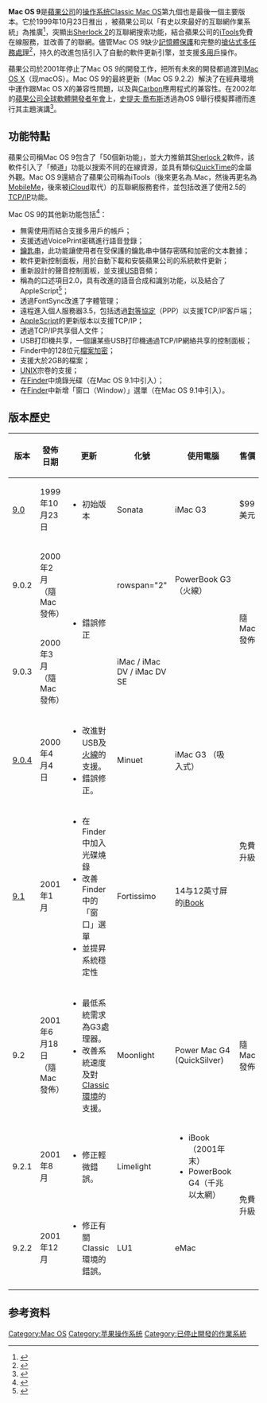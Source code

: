 {{noteTA
|G1=IT
}}
{{Infobox OS version
|name = Mac OS 9
|screenshot = Mac_OS_9.png
|caption = Mac OS 9.2.2截圖
|developer = [[蘋果公司|蘋果公司]]
|family = [[麥金塔作業系統|麥金塔作業系統]]
|version of = [[Classic_Mac_OS|Classic Mac OS]]
|logo = MacOS9.png
|logo size = 64px
|source_model = [[專有軟件|閉源]]
|first_release_date = {{Start date and age|1999|10|23}}
|first_release_url = https://web.archive.org/web/20081217080504/https://www.apple.com/ca/press/1999/10/os9.html
<!-- 由於以下事實而被標記出來，這裡不需要任何形式的引用，因為這是一個簡單而瘋狂的事實 -->
<!-- 若你不介意它可能是其他東西有用的話，可重用連結 -->
<!-- <ref name="October 23, 1999: Mac OS 9 Released">{{Cite web|url=http://www.applematters.com/article/october-23-1999-mac-os-9-released/|title=October 23, 1999: Mac OS 9 Released|accessdate=2009-11-28}}</ref><ref name="October 23, 1999: Mac OS 9 Released [Archive] - Mac Forums">{{Cite web|url=http://forums.macrumors.com/archive/index.php/t-244958.html|title= October 23, 1999: Mac OS 9 Released [Archive] - Mac Forums|accessdate=2009-11-28}}</ref><ref name= "October 23, 1999: Mac OS 9 Released - MacBytes.com">{{Cite web|url=http://forums.macrumors.com/showthread.php?t=244958|title=October 23, 1999: Mac OS 9 Released MacBytes.com|accessdate= 2009-11-28}}</ref> -->
|working_state = 歷史性版本，不支援
|latest_release_version = 9.2.2
|latest_release_date = {{Start date and age|2001|12|05}}
|release_url = https://support.apple.com/kb/DL1293
|preceded_by = [[Mac_OS_8|Mac OS 8]]
|succeeded_by = {{plainlist|
* [[Mac_OS_X_10.0|Mac OS X 10.0]]
* [[Mac_OS_X公開測試版|Mac OS X公開測試版]]
}}
|kernel_type = [[nanokernel|nanokernel]]
|license = 專有軟件
|website = {{webarchive |url=https://web.archive.org/web/20001109004000/http://www.apple.com:80/macos/ |date=November 9, 2000 |title=Apple - Products - Mac OS 9}}
|support_status = 歷史記錄，截至{{Start date|2002|02|01}}起停止支援<!-- 用於隱藏的維護類別模板插入的大概日期 -->
}}

'''Mac OS 9'''是[[蘋果公司|蘋果公司]]的[[操作系统|操作系统]][[Classic_Mac_OS|Classic Mac OS]]第九個也是最後一個主要版本。它於1999年10月23日推出<!-- <ref name="October 23, 1999: Mac OS 9 Released">{{Cite web|url= http://www.applematters.com/article/october-23-1999-mac-os-9-released/|title=October 23, 1999: Mac OS 9 Released|publisher=AppleMatters.com|accessdate=2009-11-28}}</ref><ref name="October 23, 1999: Mac OS 9 Released [Archive] - Mac Forums">{{Cite web|url=http://forums.macrumors.com/archive/index.php/t-244958.htm|title= October 23, 1999: Mac OS 9 Released [Archive] - Mac Forums|publisher=MacRumors.com|accessdate= 2009-11-28}}</ref><ref name="October 23, 1999: Mac OS 9 Released - MacBytes.com">{{Cite web|url= http://forums.macrumors.com/showthread.php?t=244958|title=October 23, 1999: Mac OS 9 Released MacBytes.com|publisher=MacRumors.com|accessdate=2009-11-28}}</ref> -->，被蘋果公司以「有史以來最好的互聯網作業系統」為推廣<ref name="October 23, 1999: Mac OS 9 Released">{{Cite web|url=http://www.applematters.com/article/october-23-1999-mac-os-9-released/|title=October 23, 1999: Mac OS 9 Released|publisher=AppleMatters.com|accessdate=2009-11-28|archive-date=2009-10-28|archive-url=https://web.archive.org/web/20091028093711/http://www.applematters.com/article/october-23-1999-mac-os-9-released/|dead-url=no}}</ref>，突顯出[[Sherlock_(macOS)|Sherlock 2]]的互聯網搜索功能，結合蘋果公司的[[MobileMe#iTools|iTools]]免費在線服務，並改善了{{le|開放傳輸|Open Transport}}的聯網。儘管Mac OS 9缺少[[記憶體保護|記憶體保護]]和完整的[[搶佔式多任務處理|搶佔式多任務處理]]<ref name="Pre-emptive Multitasking">{{Cite web|url=http://lists.apple.com/archives/Mt-smp/2001/May/msg00007.html|title=Re: newbie question: What is a Blue Task|publisher=Apple.com|accessdate=2007-03-29|archiveurl=https://web.archive.org/web/20071013225430/http://lists.apple.com/archives/Mt-smp/2001/May/msg00007.html|archivedate=2007-10-13|dead-url=yes}}</ref>，持久的改進包括引入了自動的軟件更新引擎，並支援[[多用戶|多用戶]]操作。

蘋果公司於2001年停止了Mac OS 9的開發工作，把所有未來的開發都過渡到[[macOS|Mac OS X]]（现macOS）。Mac OS 9的最終更新（Mac OS 9.2.2）解決了在經典環境中運作跟Mac OS X的兼容性問題，以及與[[Carbon_(API)|Carbon]]應用程式的兼容性。在2002年的[[蘋果公司全球軟體開發者年會|蘋果公司全球軟體開發者年會]]上，[[史蒂夫·乔布斯|史提夫·喬布斯]]透過為OS 9舉行模擬葬禮而進行其主題演講<ref name="Apple WWDC 2002-The Death Of Mac OS 9">{{Cite web|url=https://www.youtube.com/watch?v=Cl7xQ8i3fc0|title=Apple WWDC 2002-The Death Of Mac OS 9|publisher=YouTube.com|accessdate=2010-03-16|archiveurl=https://web.archive.org/web/20100418212841/http://www.youtube.com/watch?v=Cl7xQ8i3fc0|archivedate=2010-04-18|dead-url=no}}</ref>。

== 功能特點 ==
蘋果公司稱Mac OS 9包含了「50個新功能」，並大力推銷其[[Sherlock_(macOS)|Sherlock 2]]軟件，該軟件引入了「頻道」功能以搜索不同的在線資源，並具有類似[[QuickTime|QuickTime]]的金屬外觀。Mac OS 9還結合了蘋果公司稱為iTools（後來更名為.Mac，然後再更名為[[MobileMe|MobileMe]]，後來被[[iCloud|iCloud]]取代）的互聯網服務套件，並包括改進了使用{{le|開放傳輸|Open Transport}}2.5的[[互聯網協議|TCP/IP]]功能。

Mac OS 9的其他新功能包括<ref name="Features 2">{{Cite web|url=http://docs.info.apple.com/article.html?artnum=50100|title=MacHelp What's New in Mac OS 9|publisher=Apple.com|accessdate=2007-03-29|url-status=dead|archiveurl=https://web.archive.org/web/20071013225329/http://docs.info.apple.com/article.html?artnum=50100|archivedate=2007-10-13|dead-url=no}}</ref>：

* 無需使用{{le|At Ease|At Ease}}而結合支援多用戶的帳戶；
* 支援透過VoicePrint密碼進行語音登錄；
* [[鑰匙串|鑰匙串]]，此功能讓使用者在受保護的鑰匙串中儲存密碼和加密的文本數據；
* 軟件更新控制面板，用於自動下載和安裝蘋果公司的系統軟件更新；
* 重新設計的聲音控制面板，並支援[[USB|USB]]音頻；
* 稱為{{le|PlainTalk|PlainTalk}}的口述項目2.0，具有改進的語音合成和識別功能，以及結合了AppleScript<ref name="Speakable Items">{{Cite web|url=http://docs.info.apple.com/article.html?artnum=60519|title=Mac OS 9: What's New - Speakable Items|publisher=Apple.com|accessdate=2007-03-29|url-status=dead|archiveurl=https://web.archive.org/web/20071013225335/http://docs.info.apple.com/article.html?artnum=60519|archivedate=2007-10-13|dead-url=no}}</ref>；
* 透過FontSync改進了字體管理；
* 遠程進入個人服務器3.5，包括透過[[對等協定|對等協定]]（PPP）以支援TCP/IP客戶端；
* [[AppleScript|AppleScript]]的更新版本以支援TCP/IP；
* 透過TCP/IP共享個人文件；
* USB打印機共享，一個讓某些USB打印機通過TCP/IP網絡共享的控制面板；
* Finder中的128位元[[加密|檔案加密]]；
* 支援大於2GB的檔案；
* [[UNIX|UNIX]]宗卷的支援；
* 在[[Finder|Finder]]中燒錄光碟（在Mac OS 9.1中引入）；
* 在[[Finder|Finder]]中新增「窗口（Window）」選單（在Mac OS 9.1中引入）。

== 版本歷史 ==
<!--  Commented out because image was deleted: [[Image:Macos9retailbox.jpg|thumb]] -->

{| class="wikitable" border="1" cellpadding="1" cellspacing="0" style="font-size: 85%; text-align: left;"
|- style="background: #ececec"
! style="width:5em" | 版本
! style="width:12em" | 發佈日期
! style="width:20em" | 更新
! style="width:8em" | 化號
! style="width:16em" | 使用電腦
! style="width:8em" | 售價
|-
| [http://developer.apple.com/technotes/tn/tn1176.html 9.0] {{Wayback|url=http://developer.apple.com/technotes/tn/tn1176.html |date=20090330202327 }}
| 1999年10月23日
| 
* 初始版本
| Sonata
| iMac G3
| $99美元
|-
| 9.0.2
| 2000年2月（隨Mac發佈）
| rowspan="2" | 
* 錯誤修正
| rowspan="2" {{N/A}}
| PowerBook G3（火線）
| rowspan="2" | 隨Mac發佈
|-
| 9.0.3
| 2000年3月（隨Mac發佈）
| iMac / iMac DV / iMac DV SE
|-
| [http://developer.apple.com/technotes/tn/tn1194.html 9.0.4] {{Wayback|url=http://developer.apple.com/technotes/tn/tn1194.html |date=20040223032942 }}
| 2000年4月4日
| 
* 改進對USB及[[IEEE_1394|火線]]的支援。
* 錯誤修正。
| Minuet
| iMac G3 （吸入式）
| rowspan="2" | 免費升級
|-
| [http://developer.apple.com/technotes/tn/tn2010.html 9.1] {{Wayback|url=http://developer.apple.com/technotes/tn/tn2010.html |date=20040404100228 }}
| 2001年1月
| 
* 在Finder中加入光碟燒錄
* 改善 Finder 中的「窗口」選單
* 並提昇系統穩定性
| Fortissimo
| 14与12英寸屏的[[iBook|iBook]]
|-
| 9.2
| 2001年6月18日<br>（隨Mac發佈）
| 
* 最低系統需求為G3處理器。
* 改善系統速度及對[[Classic環境|Classic環境]]的支援。
| Moonlight
| Power Mac G4 (QuickSilver)
| 隨Mac發佈
|-
| 9.2.1
| 2001年8月
| 
* 修正輕微錯誤。
| Limelight
|
* iBook（2001年末）
* PowerBook G4（千兆以太網）
| rowspan="2" | 免費升級
|-
| 9.2.2
| 2001年12月
| 
* 修正有關Classic環境的錯誤。
| LU1
| eMac
|-
|}

== 参考资料 ==
{{Reflist}}

{{由蘋果公司開發的作業系統}}
[[Category:Mac_OS|Category:Mac OS]]
[[Category:苹果操作系统|Category:苹果操作系统]]
[[Category:已停止開發的作業系統|Category:已停止開發的作業系統]]